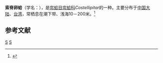 {{Speciesbox
| taxon = Costellipitar chordatum
| binomial_authority = (Romer, 1867)
}}
'''索脊卵蛤'''（学名：''{{lang|la|Costellipitar chordatum}}''），是[[帘蛤目|帘蛤目]][[帘蛤科|帘蛤科]]''Costellipitar''的一种。主要分布于[[中国大陆|中国大陆]]、[[台湾|台湾]]，常栖息在潮下带、浅海10－200米。<ref>{{cite web|url=http://shell.sinica.edu.tw/chinese/shellbase_detail.php?science_no=2712|title=国际贝库：索脊卵蛤|publisher=台湾贝类资料库|accessdate=2009-08-11}}</ref>

== 参考文献 ==
{{reflist}}
{{taxonbar}}
[[Category:_1867年描述的动物|S]]
[[Category:帘蛤科|S]]